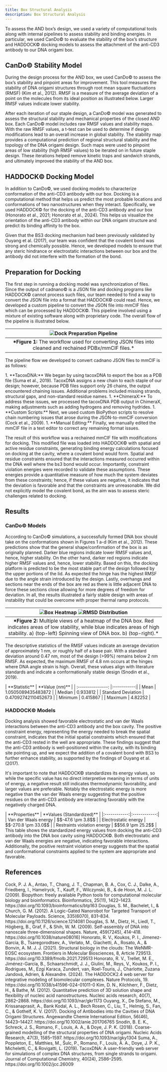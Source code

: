 ```yaml
---
title: Box Structural Analysis
description: Box Structural Analysis
---
```



To assess the AND box’s design, we used a variety of computational tools along with internal pipelines to assess stability and binding energies. In particular, we used CanDo&copy; to evaluate the stability of the box’s structure and HADDOCK&copy; docking models to assess the attachment of the anti-CD3 antibody to our DNA origami box.

## CanDo&copy; Stability Model

During the design process for the AND box, we used CanDo&copy; to assess the box’s stability and pinpoint areas for improvement. This tool measures the stability of DNA origami structures through root mean square fluctuations (RMSF) (Kim et al., 2012). RMSF is a measure of the average deviation of a point on the molecules from its ideal position as illustrated below. Larger RMSF values indicate lower stability.

After each iteration of our staple design, a CanDo&copy; model was generated to assess the structural stability and mechanical properties of the closed AND box. Each CanDo&copy; model includes raw RMSF values and stability maps. With the raw RMSF values, a t-test can be used to determine if design modifications lead to an overall increase in global stability. The stability map provides a computational prediction of regional structural stability and the topology of the DNA origami design. Such maps were used to pinpoint areas of low stability (high RMSF values) to be iterated on in future staple design. These iterations helped remove kinetic traps and sandwich strands, and ultimately improved the stability of the AND box.

## HADDOCK&copy; Docking Model

In addition to CanDo&copy;, we used docking models to characterize conformation of the anti-CD3 antibody with our box. Docking is a computational method that helps us predict the most probable locations and conformations of two nanostructures when they interact. Specifically, we used HADDOCK&copy; for the docking of the anti-CD3 antibody and our box (Honorato et al., 2021; Honorato et al., 2024). This helps us visualize the orientation of the anti-CD3 antibody within our DNA origami structure and predict its binding affinity to the box.

Given that the BS3 docking mechanism had been previously validated by Ouyang et al. (2017), our team was confident that the covalent bond was strong and chemically possible. Hence, we developed models to ensure that any steric hindrance or electrostatic interactions between our box and the antibody did not interfere with the formation of the bond.

## Preparation for Docking

The first step in running a docking model was synchronization of files. Since the output of cadnano&copy; is a JSON file and docking programs like HADDOCK&copy; cannot process such files, our team needed to find a way to convert the JSON file into a format that HADDOCK&copy; could read. Hence, we developed a custom pipeline to convert the JSON file into mmCIF files which can be processed by HADDOCK&copy;. This pipeline involved using a mixture of existing software along with proprietary code. The overall flow of the pipeline is illustrated below.

| <div className='flex flex-row justify-center'>![Dock Preparation Pipeline](../../../../assets/docking_pipeline.png) </div> |
| :------------------------------------------------------------------------------------------------------------------------: |
|         **\*Figure 1:** The workflow used for converting JSON files into cleaned and rechained PDBx/mmCIF files.\*         |

The pipeline flow we developed to convert cadnano JSON files to mmCIF is as follows:

<Steps>
  1. **TacoxDNA:** We began by using tacoxDNA to export the box as a PDB file
  (Suma et al., 2019). TacoxDNA assigns a new chain to each staple of our
  design; however, because PDB files support only 26 chains, the output
  encountered chaining issues. Additional problems included missing strands,
  structural gaps, and non-standard residue names. 1. **ChimeraX:** To address
  these issues, we processed the tacoxDNA PDB output in ChimeraX, making
  adjustments such as adding hydrogens and removing hydrides. 1. **Custom
  Scripts:** Next, we used custom BioPython scripts to resolve chain numbering
  issues that arose during the JSON-to-mmCIF conversion (Cock et al., 2009). 1.
  **Manual Editing:** Finally, we manually edited the mmCIF file in a text
  editor to correct any remaining format issues.
</Steps>

The result of this workflow was a rechained mmCIF file with modifications for docking. This modified file was loaded into HADDOCK&copy; with spatial and active residue constraints, generating binding energy calculations focused on docking at the cavity, where a covalent bond would form. Spatial and residue constraints ensured that the interactions measured occurred within the DNA well where the bs3 bond would occur. Importantly, constraint violation energies were recorded to validate these assumptions. These energies provide a quantitative measure of how much the system deviates from these constraints; hence, if these values are negative, it indicates that the deviation is favorable and that the constraints are unreasonable. We did not explicitly model the covalent bond, as the aim was to assess steric challenges related to docking.

## Results

### CanDo&copy; Models

According to CanDo&copy; simulations, a successfully formed DNA box should take on the conformations shown in Figures 1 a-d (Kim et al., 2012). These predictions show that the general shape/confirmation of the box is as originally planned. Darker blue regions indicate lower RMSF values and, hence, higher stability. On the other hand, darker red regions indicate higher RMSF values and, hence, lower stability. Based on this, the docking platform is predicted to be the most stable part of the design followed by the upper portions of the lid. As expected the hinge has the highest RMSF due to the angle strain introduced by the design. Lastly, overhangs and sections near the ends of the box are red as there is little adjacent DNA to force these sections close allowing for more degrees of freedom for deviation. In all, the results illustrated a fairly stable design with areas of instability that could be overcome with proper thermal ramp protocols.

|                <div className='flex flex-col items-center justify-center'>![Box Heatmap](../../../../assets/box-heatmap.gif) ![RMSD Distribution](../../../../assets/rmsd_dist.png)</div>                 |
| :-------------------------------------------------------------------------------------------------------------------------------------------------------------------------------------------------------: |
| **\*Figure 2:** Multiple views of a heatmap of the DNA box. Red indicates areas of low stability, while blue indicates areas of high stability. a) (top-left) Spinning view of DNA box. b) (top-right).\* |

The descriptive statistics of the RMSF values indicate an average deviation of approximately 1 nm, or roughly half of a base pair. With a standard deviation around 0.47 nm, most of the design (>99%) remains below 2 nm RMSF. As expected, the maximum RMSF of 4.8 nm occurs at the hinges where DNA angle strain is high. Overall, these values align with literature standards and indicate a conformationally stable design (Snodin et al., 2019).

<div className="flex flex-row justify-center">
  | **Statistic** | **Value (nm)** | | :---------------: |:-----------:| | Mean
  | 1.0505089435483872 | | Median | 0.933812 | | Standard Deviation |
  0.47092742110452673 | | Minimum | 0.415867 | | Maximum | 4.82252 |
</div>

### HADDOCK&copy; Models

Docking analysis showed favorable electrostatic and van der Waals interactions between the anti-CD3 antibody and the box cavity. The positive constraint energy, representing the energy needed to break the spatial constraint, indicates that the initial spatial constraints which ensured that the anti-CD3 rested in the well are appropriate. These findings suggest that the anti-CD3 antibody is well-positioned within the cavity, with its binding site pointing up, and we expect the addition of a covalent bond with BS3 to further enhance stability, as supported by the findings of Ouyang et al. (2017).

It's important to note that HADDOCK&copy; standardizes its energy values, so while the specific value has no direct interpretive meaning in terms of units of energy, a negative result still indicates thermodynamic favorability, and larger values are preferable. Notably the electrostatic energy is more negative than the van der Waals energy suggesting that the positive residues on the anti-CD3 antibody are interacting favorably with the negatively charged DNA.

<div className="flex flex-row justify-center">
  | **Properties** | **Values (Standardized)** | |:------------:|:------------:|
  | Van der Waals energy | $$-47.6 \pm 3.8$$ | | Electrostatic energy | $$-270.8
  \pm 33.0$$ | | Restraints violation energy | $$56.9 \pm 25.2$$ |
</div>
This table shows the standardized energy values from docking the anti-CD3
antibody into the DNA box cavity using HADDOCK&copy;. Both electrostatic and van
der Waals energies are negative, indicating favorable interactions.
Additionally, the positive restraint violation energy suggests that the spatial
and conformational constraints applied to the system are appropriate and
favorable.

## References

<ReferenceList>
  Cock, P. J. A., Antao, T., Chang, J. T., Chapman, B. A., Cox, C. J., Dalke,
  A., Friedberg, I., Hamelryck, T., Kauff, F., Wilczynski, B., & de Hoon, M. J.
  L. (2009). Biopython: freely available Python tools for computational
  molecular biology and bioinformatics. Bioinformatics, 25(11), 1422–1423.
  https://doi.org/10.1093/bioinformatics/btp163 Douglas, S. M., Bachelet, I., &
  Church, G. M. (2012). A Logic-Gated Nanorobot for Targeted Transport of
  Molecular Payloads. Science, 335(6070), 831–834.
  https://doi.org/10.1126/science.1214081 Douglas, S. M., Dietz, H., Liedl, T.,
  Högberg, B., Graf, F., & Shih, W. M. (2009). Self-assembly of DNA into
  nanoscale three-dimensional shapes. Nature, 459(7245), 414–418.
  https://doi.org/10.1038/nature08016] Honorato, R. V., Koukos, P. I.,
  Jimenez-Garcia, B., Tsaregorodtsev, A., Verlato, M., Giachetti, A., Rosato,
  A., & Bonvin, A. M. J. J. (2021). Structural biology in the clouds: The
  WeNMR-EOSC ecosystem. Frontiers in Molecular Biosciences, 8, Article 729513.
  https://doi.org/10.3389/fmolb.2021.729513 Honorato, R. V., Trellet, M. E.,
  Jiménez-García, B., Schaarschmidt, J. J., Giulini, M., Reys, V., Koukos, P.
  I., Rodrigues, M., Ezgi Karaca, Zundert, van, Roel-Touris, J., Charlotte,
  Zuzana Jandová, Adrien, & Alexandre. (2024). The HADDOCK2.4 web server for
  integrative modeling of biomolecular complexes. Nature Protocols, 19.
  https://doi.org/10.1038/s41596-024-01011-0 Kim, D. N., Kilchherr, F., Dietz,
  H., & Bathe, M. (2012). Quantitative prediction of 3D solution shape and
  flexibility of nucleic acid nanostructures. Nucleic acids research, 40(7),
  2862–2868. https://doi.org/10.1093/nar/gkr1173 Ouyang, X., De Stefano, M.,
  Krissanaprasit, A., Bank Kodal, A. L., Bech Rosen, C., Liu, T., Helmig, S.,
  Fan, C., & Gothelf, K. V. (2017). Docking of Antibodies into the Cavities of
  DNA Origami Structures. Angewandte Chemie International Edition, 56(46),
  14423–14427. https://doi.org/10.1002/anie.201706765 Snodin, B. E. K., Schreck,
  J. S., Romano, F., Louis, A. A., & Doye, J. P. K. (2018). Coarse-grained
  modelling of the structural properties of DNA origami. Nucleic Acids Research,
  47(3), 1585–1597. https://doi.org/10.1093/nar/gky1304 Suma, A., Poppleton, E.,
  Matthies, M., Šulc, P., Romano, F., Louis, A. A., Doye, J. P. K., Micheletti,
  C., & Rovigatti, L. (2019). TacoxDNA: A user-friendly web server for
  simulations of complex DNA structures, from single strands to origami. Journal
  of Computational Chemistry, 40(24), 2586–2595.
  https://doi.org/10.1002/jcc.26009
</ReferenceList>
